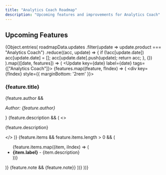 ```yaml
---
title: "Analytics Coach Roadmap"
description: "Upcoming features and improvements for Analytics Coach"
---
```



## Upcoming Features

{Object.entries(
  roadmapData.updates
    .filter(update => update.product === "Analytics Coach")
    .reduce((acc, update) => {
      if (!acc[update.date]) acc[update.date] = [];
      acc[update.date].push(update);
      return acc;
    }, {})
).map(([date, features]) => (
  <Update key={date} label={date} tags={["Analytics Coach"]}>
    {features.map((feature, fIndex) => (
      <div key={fIndex} style={{ marginBottom: '2rem' }}>
        <h3>{feature.title}</h3>
        {feature.author && <p><em>Author: {feature.author}</em></p>}
        {feature.description && (
          <>
            <br />
            <p>{feature.description}</p>
          </>
        )}
        {feature.items && feature.items.length > 0 && (
          <ul>
            {feature.items.map((item, iIndex) => (
              <li key={iIndex}>
                <strong>{item.label}</strong> - {item.description}
              </li>
            ))}
          </ul>
        )}
        {feature.note && <Note>{feature.note}</Note>}
      </div>
    ))}
  </Update>
))}